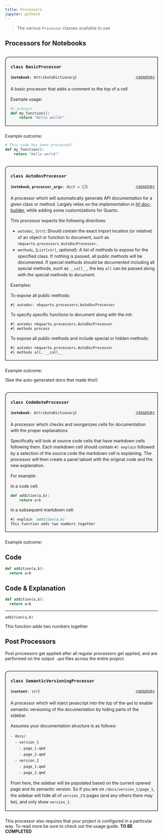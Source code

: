 ```yaml
---
title: Processors
jupyter: python3
---
```


> The various `Processor` classes available to use


## Processors for Notebooks
<div style="background:#f7f7f7; border:2px solid #5a5a5a; border-top-width:2px; border-left-width: 2px; border-top-left-radius: 0.75rem; margin-top: 2rem; margin-bottom: 1.5rem; padding-left: 1rem; padding-right: .5rem;">

### `class BasicProcessor` {#nbquarto.processors.example.BasicProcessor}
[\<source\>](https://github.com/muellerzr/nbquarto/blob/main/src/nbquarto/processors/example.py#L17){style="float:right;font-size:.875rem;"}
<p style="font-size:.875rem;line-height:1.25rem;">
(**`notebook`**`: AttributeDictionary`)
</p>

<div style="font-size:.875rem;line-height:1.25rem;margin-bottom:1.25em; margin-top:1.25em; padding_bottom:0;">

A basic processor that adds a comment to the top of a cell

Example usage:

```python
#| process
def my_function():
    return "Hello world!"
```

</div>
</div>

Example outcome:

```python
# This code has been processed!
def my_function():
    return "Hello world!"
```
<div style="background:#f7f7f7; border:2px solid #5a5a5a; border-top-width:2px; border-left-width: 2px; border-top-left-radius: 0.75rem; margin-top: 2rem; margin-bottom: 1.5rem; padding-left: 1rem; padding-right: .5rem;">

### `class AutoDocProcessor` {#nbquarto.processors.AutoDocProcessor}
[\<source\>](https://github.com/muellerzr/nbquarto/blob/main/src/nbquarto/processors/autodoc.py#L250){style="float:right;font-size:.875rem;"}
<p style="font-size:.875rem;line-height:1.25rem;">
(**`notebook`**, **`processor_args`**`: dict = {}`)
</p>

<div style="font-size:.875rem;line-height:1.25rem;margin-bottom:1.25em; margin-top:1.25em; padding_bottom:0;">

A processor which will automatically generate API documentation for a given class or method.
Largely relies on the implementation in [hf-doc-builder](https://github.com/huggingface/doc-builder),
while adding some customizations for Quarto.

This processor expects the following directives:

- `autodoc`, (`str`):
  Should contain the exact import location (or relative) of an object or function to document,
  such as `nbquarto.processors.AutoDocProcessor`.
- `methods`, (`List[str]`, *optional*):
  A list of methods to expose for the specified class. If nothing is passed, all public methods
  will be documented. If special methods should be documented including all special methods, such
  as `__call__`, the key `all` can be passed along with the special methods to document.

Examples:

To expose all public methods:
```markdown
#| autodoc: nbquarto.processors.AutoDocProcessor
```

To specify specific functions to document along with the init:
```markdown
#| autodoc nbquarto.processors.AutoDocProcessor
#| methods process
```

To expose all public methods and include special or hidden methods:
```markdown
#| autodoc nbquarto.processors.AutoDocProcessor
#| methods all, __call__
```

</div>
</div>

Example outcome:

(See the auto-generated docs that made this!)
<div style="background:#f7f7f7; border:2px solid #5a5a5a; border-top-width:2px; border-left-width: 2px; border-top-left-radius: 0.75rem; margin-top: 2rem; margin-bottom: 1.5rem; padding-left: 1rem; padding-right: .5rem;">

### `class CodeNoteProcessor` {#nbquarto.processors.CodeNoteProcessor}
[\<source\>](https://github.com/muellerzr/nbquarto/blob/main/src/nbquarto/processors/codenotes.py#L124){style="float:right;font-size:.875rem;"}
<p style="font-size:.875rem;line-height:1.25rem;">
(**`notebook`**`: AttributeDictionary`)
</p>

<div style="font-size:.875rem;line-height:1.25rem;margin-bottom:1.25em; margin-top:1.25em; padding_bottom:0;">

A processor which checks and reorganizes cells for documentation with the proper
explanations

Specifically will look at source code cells that have markdown cells following them.
Each markdown cell should contain `#| explain` followed by a selection of the source
code the markdown cell is explaining. The processor will then create a panel tabset
with the original code and the new explanation.

For example:

In a code cell:
```python
def addition(a,b):
    return a+b
```

In a subsequent markdown cell:
```markdown
#| explain `addition(a,b)`
This function adds two numbers together
```

</div>
</div>

Example outcome:

::: {.panel-tabset}
## Code
```python
def addition(a,b):
  return a+b
```
## Code & Explanation
```python
def addition(a,b):
  return a+b
```
***
```.python
addition(a,b)
```
::::{style='padding-top: 0px;'}
This function adds two numbers together
::::
:::

## Post Processors

Post processors get applied after all regular processors get applied, and are performed on the output `.qmd` files across the entire *project*.
<div style="background:#f7f7f7; border:2px solid #5a5a5a; border-top-width:2px; border-left-width: 2px; border-top-left-radius: 0.75rem; margin-top: 2rem; margin-bottom: 1.5rem; padding-left: 1rem; padding-right: .5rem;">

### `class SemanticVersioningProcessor` {#nbquarto.processors.SemanticVersioningProcessor}
[\<source\>](https://github.com/muellerzr/nbquarto/blob/main/src/nbquarto/processors/semantic_versioning.py#L104){style="float:right;font-size:.875rem;"}
<p style="font-size:.875rem;line-height:1.25rem;">
(**`content`**`: str`)
</p>

<div style="font-size:.875rem;line-height:1.25rem;margin-bottom:1.25em; margin-top:1.25em; padding_bottom:0;">

A processor which will inject javascript into the top of the `qmd`
to enable semantic versioning of the documentation by hiding parts
of the sidebar.

Assumes your documentation structure is as follows:

```
- docs/
  - version_1
    - page_1.qmd
    - page_2.qmd
  - version_2
    - page_1.qmd
    - page_2.qmd
```

From here, the sidebar will be populated based on the
current opened page and its semantic version. So if
you are on `/docs/version_1/page_1`, the sidebar will
hide all of `version_2`'s pages (and any others there may be),
and only show `version_1`.

</div>
</div>

This processor also requires that your project is configured in a particular way. To read more be sure to check out the usage guide. **TO BE COMPLETED**